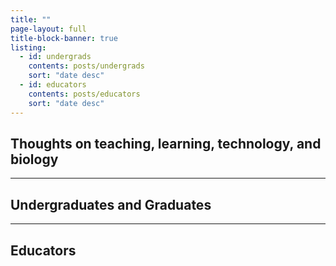 ```yaml
---
title: ""
page-layout: full
title-block-banner: true
listing:
  - id: undergrads
    contents: posts/undergrads
    sort: "date desc"
  - id: educators
    contents: posts/educators
    sort: "date desc"
---
```


## Thoughts on teaching, learning, technology, and biology

------------------------------------------------------------------------

## Undergraduates and Graduates

::: {#undergrads}
:::

------------------------------------------------------------------------

## Educators

::: {#educators}
:::

